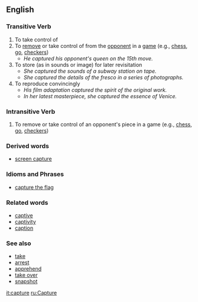{{quot|Capture}}

== English ==
=== Transitive Verb ===

# To take control of
# To [[remove]] or take control of from the [[opponent]] in a [[game]] (e.g., [[chess]], [[go]], [[checkers]])
#* ''He captured his opponent's queen on the 15th move.''
# To store (as in sounds or image) for later revisitation
#* ''She captured the sounds of a subway station on tape.''
#* ''She captured the details of the fresco in a series of photographs.''
# To reproduce convincingly
#* ''His film adaptation captured the spirit of the original work.''
#* ''In her latest masterpiece, she captured the essence of Venice.''

=== Intransitive Verb ===

# To remove or take control of an opponent's piece in a game (e.g., [[chess]], [[go]], [[checkers]])

=== Derived words ===
* [[screen capture]]

=== Idioms and Phrases ===
* [[capture the flag]]

=== Related words ===
* [[captive]]
* [[captivity]]
* [[caption]]

=== See also ===
* [[take]]
* [[arrest]]
* [[apprehend]]
* [[take over]]
* [[snapshot]]

[[it:capture]]
[[ru:Capture]]